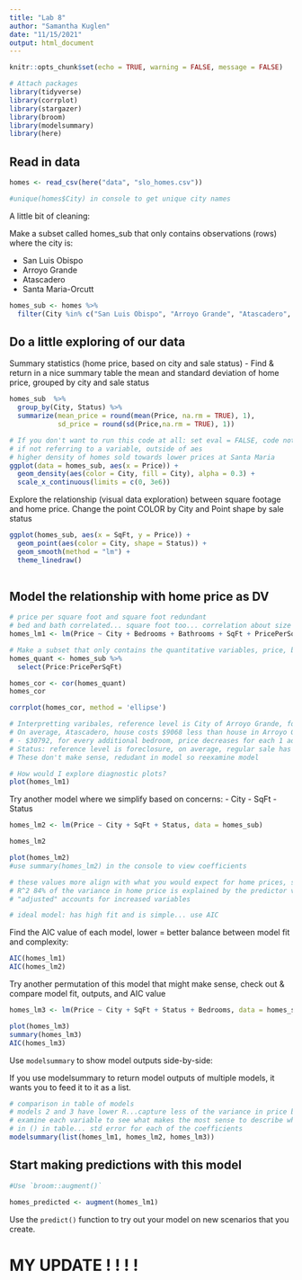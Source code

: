 ```yaml
---
title: "Lab 8"
author: "Samantha Kuglen"
date: "11/15/2021"
output: html_document
---
```


```r
knitr::opts_chunk$set(echo = TRUE, warning = FALSE, message = FALSE)

# Attach packages
library(tidyverse)
library(corrplot)
library(stargazer)
library(broom)
library(modelsummary)
library(here)
```

## Read in data
```r
homes <- read_csv(here("data", "slo_homes.csv"))

#unique(homes$City) in console to get unique city names
```

A little bit of cleaning:

Make a subset called homes_sub that only contains observations (rows) where the city is:

- San Luis Obispo
- Arroyo Grande
- Atascadero
- Santa Maria-Orcutt

```r
homes_sub <- homes %>% 
  filter(City %in% c("San Luis Obispo", "Arroyo Grande", "Atascadero", "Santa Maria-Orcutt"))
```

## Do a little exploring of our data

Summary statistics (home price, based on city and sale status)
- Find & return in a nice summary table the mean and standard deviation of home price, grouped by city and sale status
```r
homes_sub  %>% 
  group_by(City, Status) %>% 
  summarize(mean_price = round(mean(Price, na.rm = TRUE), 1),
            sd_price = round(sd(Price,na.rm = TRUE), 1))

# If you don't want to run this code at all: set eval = FALSE, code not evaluated
# if not referring to a variable, outside of aes
# higher density of homes sold towards lower prices at Santa Maria 
ggplot(data = homes_sub, aes(x = Price)) +
  geom_density(aes(color = City, fill = City), alpha = 0.3) + 
  scale_x_continuous(limits = c(0, 3e6))
```


Explore the relationship (visual data exploration) between square footage and home price. Change the point COLOR by City and Point shape by sale status
```r
ggplot(homes_sub, aes(x = SqFt, y = Price)) + 
  geom_point(aes(color = City, shape = Status)) +
  geom_smooth(method = "lm") +
  theme_linedraw()
  
```
## Model the relationship with home price as DV
```r
# price per square foot and square foot redundant
# bed and bath correlated... square foot too... correlation about size of the house
homes_lm1 <- lm(Price ~ City + Bedrooms + Bathrooms + SqFt + PricePerSqFt + Status, data = homes_sub)

# Make a subset that only contains the quantitative variables, price, bed, bath, sqft
homes_quant <- homes_sub %>% 
  select(Price:PricePerSqFt)

homes_cor <- cor(homes_quant)
homes_cor

corrplot(homes_cor, method = 'ellipse')

# Interpretting varibales, reference level is City of Arroyo Grande, for 
# On average, Atascadero, house costs $9068 less than house in Arroyo Grande
# - $30792, for every additional bedroom, price decreases for each 1 additional bedroom that exists in the house
# Status: reference level is foreclosure, on average, regular sale has lower prices than those in foreclosure
# These don't make sense, redudant in model so reexamine model

# How would I explore diagnostic plots?
plot(homes_lm1)

```

Try another model where we simplify based on concerns:
- City 
- SqFt
- Status
```r
homes_lm2 <- lm(Price ~ City + SqFt + Status, data = homes_sub)

homes_lm2

plot(homes_lm2)
#use summary(homes_lm2) in the console to view coefficients

# these values more align with what you would expect for home prices, status regular price vs foreclosure price
# R^2 84% of the variance in home price is explained by the predictor variables in this model (city, sqft, status, pricepersqft, bedroom, bathroom)... other variables need to capture 100% of variance in price, 
# "adjusted" accounts for increased variables

# ideal model: has high fit and is simple... use AIC
```

Find the AIC value of each model, lower = better balance between model fit and complexity:
```r
AIC(homes_lm1)
AIC(homes_lm2)
```

Try another permutation of this model that might make sense, check out & compare model fit, outputs, and AIC value
```r
homes_lm3 <- lm(Price ~ City + SqFt + Status + Bedrooms, data = homes_sub)

plot(homes_lm3)
summary(homes_lm3)
AIC(homes_lm3)
```

Use `modelsummary` to show model outputs side-by-side:

If you use modelsummary to return model outputs of multiple models, it wants you to feed it to it as a list.

```r
# comparison in table of models
# models 2 and 3 have lower R...capture less of the variance in price but not necessarily bad
# examine each variable to see what makes the most sense to describe what's going on
# in () in table... std error for each of the coefficients
modelsummary(list(homes_lm1, homes_lm2, homes_lm3))
```

## Start making predictions with this model
```r
#Use `broom::augment()`

homes_predicted <- augment(homes_lm1)
```

Use the `predict()` function to try out your model on new scenarios that you create. 

# MY UPDATE ! ! ! !